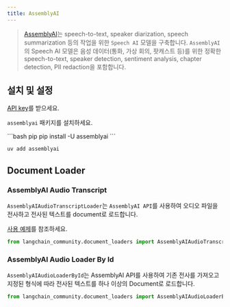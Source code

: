 ```yaml
---
title: AssemblyAI
---
```


>[AssemblyAI](https://www.assemblyai.com/)는 speech-to-text, speaker diarization, speech summarization 등의 작업을 위한 `Speech AI` 모델을 구축합니다.
> `AssemblyAI`의 Speech AI 모델은 음성 데이터(통화, 가상 회의, 팟캐스트 등)를 위한 정확한 speech-to-text, speaker detection, sentiment analysis, chapter detection, PII redaction을 포함합니다.



## 설치 및 설정

[API key](https://www.assemblyai.com/dashboard/signup)를 받으세요.

`assemblyai` 패키지를 설치하세요.

<CodeGroup>
```bash pip
pip install -U assemblyai
```

```bash uv
uv add assemblyai
```
</CodeGroup>

## Document Loader

###  AssemblyAI Audio Transcript

`AssemblyAIAudioTranscriptLoader`는 `AssemblyAI API`를 사용하여 오디오 파일을 전사하고 전사된 텍스트를 document로 로드합니다.

[사용 예제](/oss/integrations/document_loaders/assemblyai)를 참조하세요.

```python
from langchain_community.document_loaders import AssemblyAIAudioTranscriptLoader
```

###  AssemblyAI Audio Loader By Id

`AssemblyAIAudioLoaderById`는 AssemblyAI API를 사용하여 기존 전사를 가져오고 지정된 형식에 따라 전사된 텍스트를 하나 이상의 Document로 로드합니다.

```python
from langchain_community.document_loaders import AssemblyAIAudioLoaderById
```